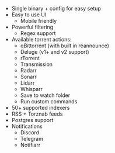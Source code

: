 - Single binary + config for easy setup
- Easy to use UI
  - Mobile friendly
- Powerful filtering
  - Regex support
- Available torrent actions:
  - qBittorrent (with built in reannounce)
  - Deluge (v1+ and v2 support)
  - rTorrent
  - Transmission
  - Radarr
  - Sonarr
  - Lidarr
  - Whisparr
  - Save to watch folder
  - Run custom commands
- 50+ supported indexers
- RSS + Torznab feeds
- Postgres support
- Notifications
  - Discord
  - Telegram
  - Notifiarr
